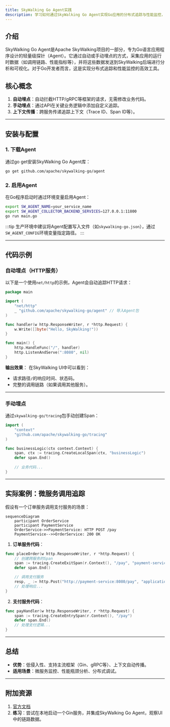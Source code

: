 ```yaml
---
title: SkyWalking Go Agent实践
description: 学习如何通过SkyWalking Go Agent实现Go应用的分布式追踪与性能监控，包含安装配置、代码示例及实际应用场景。
---
```


## 介绍

SkyWalking Go Agent是Apache SkyWalking项目的一部分，专为Go语言应用程序设计的轻量级探针（Agent）。它通过自动或手动埋点的方式，采集应用的运行时数据（如调用链路、性能指标等），并将这些数据发送到SkyWalking后端进行分析和可视化。对于Go开发者而言，这是实现分布式追踪和性能监控的高效工具。

## 核心概念

1. **自动埋点**：自动拦截HTTP/gRPC等框架的请求，无需修改业务代码。
2. **手动埋点**：通过API在关键业务逻辑中添加自定义追踪。
3. **上下文传播**：跨服务传递追踪上下文（Trace ID、Span ID等）。

---

## 安装与配置

### 1. 下载Agent
通过go get安装SkyWalking Go Agent库：
```bash
go get github.com/apache/skywalking-go/agent
```

### 2. 启用Agent
在Go程序启动时通过环境变量启用Agent：
```bash
export SW_AGENT_NAME=your_service_name
export SW_AGENT_COLLECTOR_BACKEND_SERVICES=127.0.0.1:11800
go run main.go
```

:::tip
生产环境中建议将Agent配置写入文件（如`skywalking-go.json`），通过`SW_AGENT_CONFIG`环境变量指定路径。
:::

---

## 代码示例

### 自动埋点（HTTP服务）
以下是一个使用`net/http`的示例，Agent会自动追踪HTTP请求：

```go
package main

import (
	"net/http"
	_ "github.com/apache/skywalking-go/agent" // 导入Agent包
)

func handler(w http.ResponseWriter, r *http.Request) {
	w.Write([]byte("Hello, SkyWalking!"))
}

func main() {
	http.HandleFunc("/", handler)
	http.ListenAndServe(":8080", nil)
}
```

**输出效果**：
在SkyWalking UI中可以看到：
- 请求路径`/`的响应时间、状态码。
- 完整的调用链路（如果调用其他服务）。

---

### 手动埋点
通过`skywalking-go/tracing`包手动创建Span：

```go
import (
	"context"
	"github.com/apache/skywalking-go/tracing"
)

func businessLogic(ctx context.Context) {
	span, ctx := tracing.CreateLocalSpan(ctx, "businessLogic")
	defer span.End()
	
	// 业务代码...
}
```

---

## 实际案例：微服务调用追踪

假设有一个订单服务调用支付服务的场景：

```mermaid
sequenceDiagram
    participant OrderService
    participant PaymentService
    OrderService->>PaymentService: HTTP POST /pay
    PaymentService-->>OrderService: 200 OK
```

1. **订单服务代码**：
```go
func placeOrder(w http.ResponseWriter, r *http.Request) {
	// 创建跨服务的Span
	span := tracing.CreateExitSpan(r.Context(), "/pay", "payment-service:8080")
	defer span.End()

	// 调用支付服务
	resp, _ := http.Post("http://payment-service:8080/pay", "application/json", nil)
	// 处理响应...
}
```

2. **支付服务代码**：
```go
func payHandler(w http.ResponseWriter, r *http.Request) {
	span := tracing.CreateEntrySpan(r.Context(), "/pay")
	defer span.End()
	// 处理支付逻辑...
}
```

---

## 总结

- **优势**：低侵入性、支持主流框架（Gin、gRPC等）、上下文自动传播。
- **适用场景**：微服务监控、性能瓶颈分析、分布式调试。

---

## 附加资源

1. [官方文档](https://skywalking.apache.org/docs/skywalking-go/next/readme/)
2. **练习**：尝试在本地启动一个Gin服务，并集成SkyWalking Go Agent，观察UI中的链路数据。